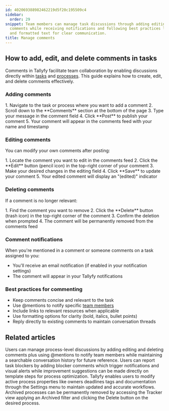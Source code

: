 ```yaml
---
id: 402069388982462219d5f20c195509c4
sidebar:
  order: 29
snippet: Team members can manage task discussions through adding editing and deleting
  comments while receiving notifications and following best practices like @mentions
  and formatted text for clear communication.
title: Manage comments
---
```



## How to add, edit, and delete comments in tasks

Comments in Tallyfy facilitate team collaboration by enabling discussions directly within [tasks](/products/pro/tracking-and-tasks/tasks/) and [processes](/products/pro/tracking-and-tasks/processes/). This guide explains how to create, edit, and delete comments effectively.

### Adding comments

<Steps>
1. Navigate to the task or process where you want to add a comment
2. Scroll down to the **Comments** section at the bottom of the page
3. Type your message in the comment field
4. Click **Post** to publish your comment
5. Your comment will appear in the comments feed with your name and timestamp
</Steps>

### Editing comments

You can modify your own comments after posting:

<Steps>
1. Locate the comment you want to edit in the comments feed
2. Click the **Edit** button (pencil icon) in the top-right corner of your comment
3. Make your desired changes in the editing field
4. Click **Save** to update your comment
5. Your edited comment will display an "(edited)" indicator
</Steps>

### Deleting comments

If a comment is no longer relevant:

<Steps>
1. Find the comment you want to remove
2. Click the **Delete** button (trash icon) in the top-right corner of the comment
3. Confirm the deletion when prompted
4. The comment will be permanently removed from the comments feed
</Steps>

### Comment notifications

When you're mentioned in a comment or someone comments on a task assigned to you:
- You'll receive an email notification (if enabled in your notification settings)
- The comment will appear in your Tallyfy notifications

### Best practices for commenting

- Keep comments concise and relevant to the task
- Use @mentions to notify specific [team members](/products/pro/documenting/members/)
- Include links to relevant resources when applicable
- Use formatting options for clarity (bold, italics, bullet points)
- Reply directly to existing comments to maintain conversation threads


## Related articles
<CardGrid>
<LinkTitleCard header="<b>Processes > Commenting processes</b>" href="/products/pro/tracking-and-tasks/processes/how-can-i-manage-comments-in-tallyfy/" > Users can manage process-level discussions by adding editing and deleting comments plus using @mentions to notify team members while maintaining a searchable conversation history for future reference. </LinkTitleCard>
<LinkTitleCard header="<b>Tasks > Report blockers and improvement feedback</b>" href="/products/pro/tracking-and-tasks/tasks/how-to-report-and-resolve-issues-in-tallyfy/" > Users can report task blockers by adding blocker comments which trigger notifications and visual alerts while improvement suggestions can be made directly on template steps for process optimization. </LinkTitleCard>
<LinkTitleCard header="<b>Edit Processes > Edit tasks and process properties</b>" href="/products/pro/tracking-and-tasks/processes/edit-processes/how-can-i-edit-tasks-and-processes-in-tallyfy/" > Tallyfy enables users to modify active process properties like owners deadlines tags and documentation through the Settings menu to maintain updated and accurate workflows. </LinkTitleCard>
<LinkTitleCard header="<b>Edit Processes > Delete a process</b>" href="/products/pro/tracking-and-tasks/processes/edit-processes/how-can-i-delete-a-process-in-tallyfy/" > Archived processes can be permanently removed by accessing the Tracker view applying an Archived filter and clicking the Delete button on the desired process. </LinkTitleCard>
</CardGrid>